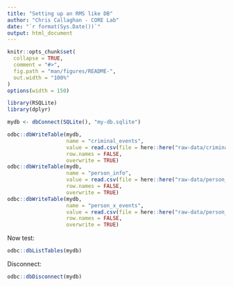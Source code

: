```yaml
---
title: "Setting up an RMS like DB"
author: "Chris Callaghan - CORE Lab"
date: "`r format(Sys.Date())`"
output: html_document
---
```


```r
knitr::opts_chunk$set(
  collapse = TRUE,
  comment = "#>",
  fig.path = "man/figures/README-",
  out.width = "100%"
)
options(width = 150)
```

```r
library(RSQLite)
library(dplyr)
```


```r
mydb <- dbConnect(SQLite(), "my-db.sqlite")
```


```r
odbc::dbWriteTable(mydb,
                   name = "criminal_events",
                   value = read.csv(file = here::here("raw-data/criminal_events.csv")),
                   row.names = FALSE,
                   overwrite = TRUE)
odbc::dbWriteTable(mydb,
                   name = "person_info",
                   value = read.csv(file = here::here("raw-data/person_info.csv")),
                   row.names = FALSE,
                   overwrite = TRUE)
odbc::dbWriteTable(mydb,
                   name = "person_x_events",
                   value = read.csv(file = here::here("raw-data/person_x_events.csv")),
                   row.names = FALSE,
                   overwrite = TRUE)
```

Now test:

```r
odbc::dbListTables(mydb)
```

Disconnect:

```r
odbc::dbDisconnect(mydb)
```




